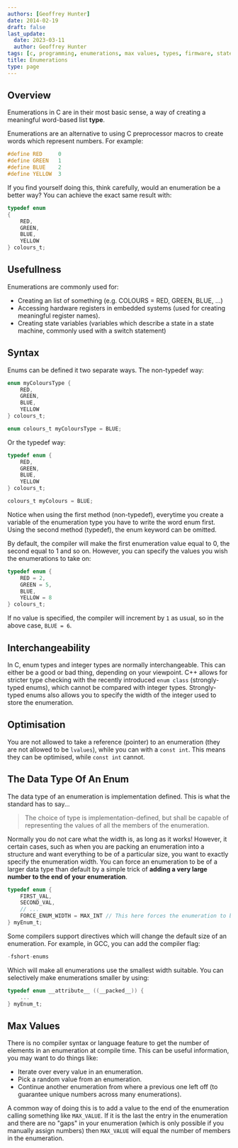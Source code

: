 ```yaml
---
authors: [Geoffrey Hunter]
date: 2014-02-19
draft: false
last_update:
  date: 2023-03-11
  author: Geoffrey Hunter
tags: [c, programming, enumerations, max values, types, firmware, state machines]
title: Enumerations
type: page
---
```


## Overview

Enumerations in C are in their most basic sense, a way of creating a meaningful word-based list **type**.

Enumerations are an alternative to using C preprocessor macros to create words which represent numbers. For example:

```c
#define RED     0
#define GREEN   1
#define BLUE    2
#define YELLOW  3
```

If you find yourself doing this, think carefully, would an enumeration be a better way? You can achieve the exact same result with:

```c   
typedef enum
{
    RED,
    GREEN,
    BLUE,
    YELLOW
} colours_t;
``` 

## Usefullness

Enumerations are commonly used for:

* Creating an list of something (e.g. COLOURS = RED, GREEN, BLUE, ...)
* Accessing hardware registers in embedded systems (used for creating meaningful register names).
* Creating state variables (variables which describe a state in a state machine, commonly used with a switch statement)

## Syntax

Enums can be defined it two separate ways. The non-typedef way:

```c  
enum myColoursType {
    RED,
    GREEN,
    BLUE,
    YELLOW
} colours_t;

enum colours_t myColoursType = BLUE;
```

Or the typedef way:
   
```c  
typedef enum {
    RED,
    GREEN,
    BLUE,
    YELLOW
} colours_t;

colours_t myColours = BLUE;
```

Notice when using the first method (non-typedef), everytime you create a variable of the enumeration type you have to write the word enum first. Using the second method (typedef), the enum keyword can be omitted.

By default, the compiler will make the first enumeration value equal to 0, the second equal to 1 and so on. However, you can specify the values you wish the enumerations to take on:

```c    
typedef enum {
    RED = 2,
    GREEN = 5,
    BLUE,
    YELLOW = 8
} colours_t;
```

If no value is specified, the compiler will increment by `1` as usual, so in the above case, `BLUE = 6`.

## Interchangeability

In C, enum types and integer types are normally interchangeable. This can either be a good or bad thing, depending on your viewpoint. C++ allows for stricter type checking with the recently introduced `enum class` (strongly-typed enums), which cannot be compared with integer types. Strongly-typed enums also allows you to specify the width of the integer used to store the enumeration.

## Optimisation

You are not allowed to take a reference (pointer) to an enumeration (they are not allowed to be `lvalues`), while you can with a `const int`. This means they can be optimised, while `const int` cannot.

## The Data Type Of An Enum

The data type of an enumeration is implementation defined. This is what the standard has to say...

<blockquote>The choice of type is implementation-defined, but shall be capable of representing the values of all the members of the enumeration.</blockquote>

Normally you do not care what the width is, as long as it works! However, it certain cases, such as when you are packing an enumeration into a structure and want everything to be of a particular size, you want to exactly specify the enumeration width. You can force an enumeration to be of a larger data type than default by a simple trick of **adding a very large number to the end of your enumeration**.

```c    
typedef enum {
    FIRST_VAL,
    SECOND_VAL,
    // ...
    FORCE_ENUM_WIDTH = MAX_INT // This here forces the enumeration to be at least a particular width
} myEnum_t;
```

Some compilers support directives which will change the default size of an enumeration. For example, in GCC, you can add the compiler flag:
	
```c    
-fshort-enums
```

Which will make all enumerations use the smallest width suitable. You can selectively make enumerations smaller by using:

```c
typedef enum __attribute__ ((__packed__)) {
    ...
} myEnum_t;
```

## Max Values

There is no compiler syntax or language feature to get the number of elements in an enumeration at compile time. This can be useful information, you may want to do things like:

* Iterate over every value in an enumeration.
* Pick a random value from an enumeration.
* Continue another enumeration from where a previous one left off (to guarantee unique numbers across many enumerations).

A common way of doing this is to add a value to the end of the enumeration calling something like `MAX_VALUE`. If it is the last the entry in the enumeration and there are no "gaps" in your enumeration (which is only possible if you manually assign numbers) then `MAX_VALUE` will equal the number of members in the enumeration.
